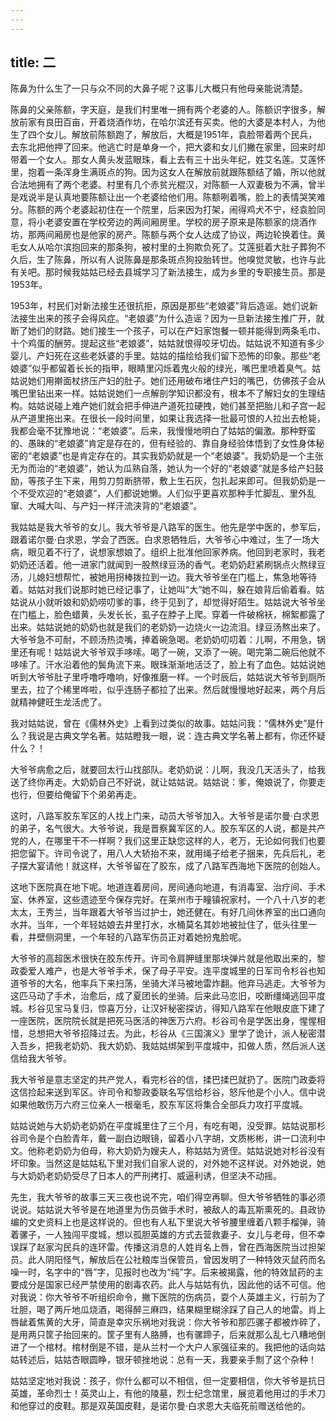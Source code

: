 ```yaml
---
---
---
```

title: 二
---




陈鼻为什么生了一只与众不同的大鼻子呢？这事儿大概只有他母亲能说清楚。

陈鼻的父亲陈额，字天庭，是我们村里唯一拥有两个老婆的人。陈额识字很多，解放前家有良田百亩，开着烧酒作坊，在哈尔滨还有买卖。他的大婆是本村人，为他生了四个女儿。解放前陈额跑了，解放后，大概是1951年，袁脸带着两个民兵，去东北把他押了回来。他逃亡时是单身一个，把大婆和女儿们撇在家里，回来时却带着一个女人。那女人黄头发蓝眼珠，看上去有三十出头年纪，姓艾名莲。艾莲怀里，抱着一条浑身生满斑点的狗。因为这女人在解放前就跟陈额结了婚，所以他就合法地拥有了两个老婆。村里有几个赤贫光棍汉，对陈额一人双妻极为不满，曾半是戏说半是认真地要陈额让出一个老婆给他们用。陈额咧着嘴，脸上的表情哭笑难分。陈额的两个老婆起初住在一个院里，后来因为打架，闹得鸡犬不宁，经袁脸同意，将小老婆安置在学校旁边的两间厢房里。学校的房子原来是陈额家的烧酒作坊，那两间厢房也是他家的房产。陈额与两个女人达成了协议，两边轮换着住。黄毛女人从哈尔滨抱回来的那条狗，被村里的土狗欺负死了。艾莲挺着大肚子葬狗不久后，生了陈鼻，所以有人说陈鼻是那条斑点狗投胎转世。他嗅觉灵敏，也许与此有关吧。那时候我姑姑已经去县城学习了新法接生，成为乡里的专职接生员。那是1953年。

1953年，村民们对新法接生还很抗拒，原因是那些“老娘婆”背后造谣。她们说新法接生出来的孩子会得风症。“老娘婆”为什么造谣？因为一旦新法接生推广开，就断了她们的财路。她们接生一个孩子，可以在产妇家饱餐一顿并能得到两条毛巾、十个鸡蛋的酬劳。提起这些“老娘婆”，姑姑就恨得咬牙切齿。姑姑说不知道有多少婴儿、产妇死在这些老妖婆的手里。姑姑的描绘给我们留下恐怖的印象。那些“老娘婆”似乎都留着长长的指甲，眼睛里闪烁着鬼火般的绿光，嘴巴里喷着臭气。姑姑说她们用擀面杖挤压产妇的肚子。她们还用破布堵住产妇的嘴巴，仿佛孩子会从嘴巴里钻出来一样。姑姑说她们一点解剖学知识都没有，根本不了解妇女的生理结构。姑姑说碰上难产她们就会把手伸进产道死拉硬拽，她们甚至把胎儿和子宫一起从产道里拖出来。在很长一段时间里，如果让我选择一批最可恨的人拉出去枪毙，我都会毫不犹豫地说：“老娘婆”。后来，我慢慢地明白了姑姑的偏激。那种野蛮的、愚昧的“老娘婆”肯定是存在的，但有经验的、靠自身经验体悟到了女性身体秘密的“老娘婆”也是肯定存在的。其实我奶奶就是一个“老娘婆”。我奶奶是一个主张无为而治的“老娘婆”，她认为瓜熟自落，她认为一个好的“老娘婆”就是多给产妇鼓励，等孩子生下来，用剪刀剪断脐带，敷上生石灰，包扎起来即可。但我奶奶是一个不受欢迎的“老娘婆”，人们都说她懒。人们似乎更喜欢那种手忙脚乱、里外乱窜、大喊大叫、与产妇一样汗流浃背的“老娘婆”。

我姑姑是我大爷爷的女儿。我大爷爷是八路军的医生。他先是学中医的，参军后，跟着诺尔曼·白求恩，学会了西医。白求恩牺牲后，大爷爷心中难过，生了一场大病，眼见着不行了，说想家想娘了。组织上批准他回家养病。他回到老家时，我老奶奶还活着。他一进家门就闻到一股熬绿豆汤的香气。老奶奶赶紧刷锅点火熬绿豆汤，儿媳妇想帮忙，被她用拐棒拨拉到一边。我大爷爷坐在门槛上，焦急地等待着。姑姑对我们说那时她已经记事了，让她叫“大”她不叫，躲在娘背后偷着看。姑姑说从小就听娘和奶奶唠叨爹的事，终于见到了，却觉得好陌生。姑姑说大爷爷坐在门槛上，脸色蜡黄，头发长长，虱子在脖子上爬。穿着一件破棉袄，棉絮都露了出来。姑姑说她的奶奶也就是我们的老奶奶一边烧火一边流泪。绿豆汤熬出来了。大爷爷急不可耐，不顾汤热烫嘴，捧着碗急喝。老奶奶叨叨着：儿啊，不用急，锅里还有呢！姑姑说大爷爷双手哆嗦。喝了一碗，又添了一碗。喝完第二碗后他就不哆嗦了。汗水沿着他的鬓角流下来。眼珠渐渐地活泛了，脸上有了血色。姑姑说她听到大爷爷肚子里呼噜呼噜响，好像推磨一样。一个时辰后，姑姑说大爷爷到厕所里去，拉了个稀里哗啦，似乎连肠子都拉了出来。然后就慢慢地好起来，两个月后就精神健旺生龙活虎了。

我对姑姑说，曾在《儒林外史》上看到过类似的故事。姑姑问我：“儒林外史”是什么？我说是古典文学名著。姑姑瞪我一眼，说：连古典文学名著上都有，你还怀疑什么？！

大爷爷病愈之后，就要回太行山找部队。老奶奶说：儿啊，我没几天活头了，给我送了终你再走。大奶奶自己不好说，就让姑姑说。姑姑说：爹，俺娘说了，你要走也行，但要给俺留下个弟弟再走。

这时，八路军胶东军区的人找上门来，动员大爷爷加入。大爷爷是诺尔曼·白求恩的弟子，名气很大。大爷爷说，我是晋察冀军区的人。胶东军区的人说，都是共产党的人，在哪里干不一样啊？我们这里正缺您这样的人，老万，无论如何我们也要把您留下。许司令说了，用八人大轿抬不来，就用绳子给老子捆来，先兵后礼，老子摆大宴请他！就这样，大爷爷留在了胶东，成了八路军西海地下医院的创始人。

这地下医院真在地下呢。地道连着房间，房间通向地道，有消毒室、治疗间、手术室、休养室，这些遗迹至今保存完好。在莱州市于疃镇祝家村，一个八十八岁的老太太，王秀兰，当年跟着大爷爷当过护士，她还健在。有好几间休养室的出口通向水井。当年，一个年轻姑娘去井里打水，水桶莫名其妙地被扯住了，低头往里一看，井壁侧洞里，一个年轻的八路军伤员正对着她扮鬼脸呢。

大爷爷的高超医术很快在胶东传开。许司令肩胛缝里那块弹片就是他取出来的，黎政委爱人难产，也是大爷爷手术，保了母子平安。连平度城里的日军司令杉谷也知道爷爷的大名，他率兵下来扫荡，坐骑大洋马被地雷炸翻。他弃马逃走。大爷爷为这匹马动了手术，治愈后，成了夏团长的坐骑。后来此马恋旧，咬断缰绳逃回平度城。杉谷见宝马复归，惊喜万分，让汉奸秘密探访，得知八路军在他眼皮底下建了一座医院，医院院长就是把死马医活的神医万六府。杉谷司令是学医出身，惺惺相惜，总想把大爷爷招降过去。为此，杉谷从《三国演义》里学了诡计，派人秘密潜入吾乡，把我老奶奶、我大奶奶、我姑姑绑架到平度城中，扣做人质，然后派人送信给我大爷爷。

我大爷爷是意志坚定的共产党人，看完杉谷的信，揉巴揉巴就扔了。医院门政委将这信捡起来送到军区。许司令和黎政委联名写信给杉谷，怒斥他是个小人。信中说如果他敢伤万六府三位亲人一根毫毛，胶东军区将集合全部兵力攻打平度城。

姑姑说她与大奶奶老奶奶在平度城里住了三个月，有吃有喝，没受罪。姑姑说那杉谷司令是个白脸青年，戴一副白边眼镜，留着小八字胡，文质彬彬，讲一口流利中文。他称老奶奶为伯母，称大奶奶为嫂夫人，称姑姑为贤侄。姑姑说她对杉谷没有坏印象。当然这是姑姑私下里对我们自家人说的，对外她不这样说。对外她说，她与大奶奶老奶奶受尽了日本人的严刑拷打、威逼利诱，但坚决不动摇。

先生，我大爷爷的故事三天三夜也说不完，咱们得空再聊。但大爷爷牺牲的事必须说说。姑姑说大爷爷是在地道里为伤员做手术时，被敌人的毒瓦斯熏死的。县政协编的文史资料上也是这样说的。但也有人私下里说大爷爷腰里缠着八颗手榴弹，骑着骡子，一人独闯平度城，想以孤胆英雄的方式去营救妻子、女儿与老母，但不幸误踩了赵家沟民兵的连环雷。传播这消息的人姓肖名上唇，曾在西海医院当过担架员。此人阴阳怪气，解放后在公社粮库当保管员，曾因发明了一种特效灭鼠药而名噪一时，名字中的“唇”字，见报时也改为“纯”字。后来被揭露，他的特效鼠药的主要成分是国家已经严禁使用的剧毒农药。此人与姑姑有仇，因此他的话不可信。他对我说：你大爷爷不听组织命令，撇下医院的伤病员，耍个人英雄主义，行前为了壮胆，喝了两斤地瓜烧酒，喝得醉三麻四，结果糊里糊涂踩了自己人的地雷。肖上唇龇着焦黄的大牙，简直是幸灾乐祸地对我说：你大爷爷和那匹骡子都被炸碎了，是用两只筐子抬回来的。筐子里有人胳膊，也有骡蹄子，后来就那么乱七八糟地倒进了一个棺材。棺材倒是不错，是从兰村一个大户人家强征来的。我把他的话向姑姑转述后，姑姑杏眼圆睁，银牙顿挫地说：总有一天，我要亲手劁了这个杂种！

姑姑坚定地对我说：孩子，你什么都可以不相信，但一定要相信，你大爷爷是抗日英雄，革命烈士！英灵山上，有他的陵墓，烈士纪念馆里，展览着他用过的手术刀和他穿过的皮鞋。那是双英国皮鞋，是诺尔曼·白求恩大夫临死前赠送给他的。